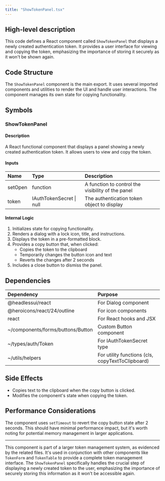```yaml
---
title: "ShowTokenPanel.tsx"
---
```


## High-level description
This code defines a React component called `ShowTokenPanel` that displays a newly created authentication token. It provides a user interface for viewing and copying the token, emphasizing the importance of storing it securely as it won't be shown again.

## Code Structure
The `ShowTokenPanel` component is the main export. It uses several imported components and utilities to render the UI and handle user interactions. The component manages its own state for copying functionality.

## Symbols

### ShowTokenPanel
#### Description
A React functional component that displays a panel showing a newly created authentication token. It allows users to view and copy the token.

#### Inputs
| Name | Type | Description |
|:-----|:-----|:------------|
| setOpen | function | A function to control the visibility of the panel |
| token | IAuthTokenSecret \| null | The authentication token object to display |

#### Internal Logic
1. Initializes state for copying functionality.
2. Renders a dialog with a lock icon, title, and instructions.
3. Displays the token in a pre-formatted block.
4. Provides a copy button that, when clicked:
   - Copies the token to the clipboard
   - Temporarily changes the button icon and text
   - Reverts the changes after 2 seconds
5. Includes a close button to dismiss the panel.

## Dependencies
| Dependency | Purpose |
|:-----------|:--------|
| @headlessui/react | For Dialog component |
| @heroicons/react/24/outline | For icon components |
| react | For React hooks and JSX |
| ~/components/forms/buttons/Button | Custom Button component |
| ~/types/auth/Token | For IAuthTokenSecret type |
| ~/utils/helpers | For utility functions (cls, copyTextToClipboard) |

## Side Effects
- Copies text to the clipboard when the copy button is clicked.
- Modifies the component's state when copying the token.

## Performance Considerations
The component uses `setTimeout` to revert the copy button state after 2 seconds. This should have minimal performance impact, but it's worth noting for potential memory management in larger applications.

___

This component is part of a larger token management system, as evidenced by the related files. It's used in conjunction with other components like `TokenForm` and `TokenTable` to provide a complete token management interface. The `ShowTokenPanel` specifically handles the crucial step of displaying a newly created token to the user, emphasizing the importance of securely storing this information as it won't be accessible again.
